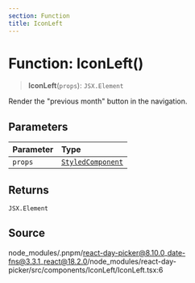 ```yaml
---
section: Function
title: IconLeft
---
```


# Function: IconLeft()

> **IconLeft**(`props`): `JSX.Element`

Render the "previous month" button in the navigation.

## Parameters

| Parameter | Type |
| :------ | :------ |
| `props` | [`StyledComponent`](/docs/api/main/type-aliases/StyledComponent.mdx) |

## Returns

`JSX.Element`

## Source

node\_modules/.pnpm/react-day-picker@8.10.0\_date-fns@3.3.1\_react@18.2.0/node\_modules/react-day-picker/src/components/IconLeft/IconLeft.tsx:6
